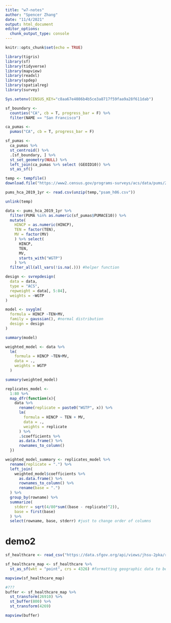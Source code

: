 ```yaml
---
title: "w7-notes"
author: "Spencer Zhang"
date: "11/4/2021"
output: html_document
editor_options: 
  chunk_output_type: console
---
```


```r
knitr::opts_chunk$set(echo = TRUE)
```

```r
library(tigris)
library(sf)
library(tidyverse)
library(mapview)
library(readxl)
library(spdep)
library(spatialreg)
library(survey)

Sys.setenv(CENSUS_KEY="c8aa67e4086b4b5ce3a8717f59faa9a28f611dab")
```


```r
sf_boundary <-
  counties("CA", cb = T, progress_bar = F) %>%
  filter(NAME == "San Francisco")

ca_pumas <-
  pumas("CA", cb = T, progress_bar = F)

sf_pumas <-
  ca_pumas %>%
  st_centroid() %>%
  .[sf_boundary, ] %>%
  st_set_geometry(NULL) %>%
  left_join(ca_pumas %>% select (GEOID10)) %>%
  st_as_sf()
```

```r
temp <- tempfile()
download.file("https://www2.census.gov/programs-surveys/acs/data/pums/2019/1-Year/csv_hca.zip",destfile = temp)

pums_hca_2019_1yr <- read.csv(unzip(temp,"psam_h06.csv"))

unlink(temp)
```

```r
data <- pums_hca_2019_1yr %>%
  filter(PUMA %in% as.numeric(sf_pumas$PUMACE10)) %>%
  mutate(
    HINCP = as.numeric(HINCP),
    TEN = factor(TEN),
    MV = factor(MV)
    ) %>% select(
      HINCP,
      TEN,
      MV,
      starts_with("WGTP")
    ) %>%
  filter_all(all_vars(!is.na(.))) #helper function
```

```r
design <- svrepdesign(
  data = data,
  type = "ACS",
  repweight = data[, 5:84],
  weights = ~WGTP
)
```

```r
model <- svyglm(
  formula = HINCP ~TEN+MV,
  family = gaussian(), #normal distribution
  design = design
)
```

```r
summary(model)
```

```r
weighted_model <- data %>%
  lm(
    formula = HINCP ~TEN+MV,
    data = .,
    weights = WGTP
  )
```

```r
summary(weighted_model)
```

```r
replicates_model <-
  1:80 %>% 
  map_dfr(function(x){
    data %>% 
      rename(replicate = paste0("WGTP", x)) %>% 
      lm(
        formula = HINCP ~ TEN + MV,
        data = .,
        weights = replicate
      ) %>%
      .$coefficients %>%
      as.data.frame() %>%
      rownames_to_column()
  })
```

```r
weighted_model_summary <- replicates_model %>%
  rename(replicate = ".") %>%
  left_join(
    weighted_model$coefficients %>%
      as.data.frame() %>%
      rownames_to_column() %>%
      rename(base = ".")
  ) %>%
  group_by(rowname) %>%
  summarize(
    stderr = sqrt(4/80*sum((base - replicate)^2)),
    base = first(base)
  ) %>%
  select(rowname, base, stderr) #just to change order of columns
```

# demo2
```r
sf_healthcare <- read_csv("https://data.sfgov.org/api/views/jhsu-2pka/rows.csv?accessType=DOWNLOAD") #how to download csv from web sources

sf_healthcare_map <- sf_healthcare %>% 
  st_as_sf(wkt = "point", crs = 4326) #formatting geographic data to be readable in sf object

mapview(sf_healthcare_map)

#???
buffer <- sf_healthcare_map %>% 
  st_transform(26910) %>% 
  st_buffer(800) %>% 
  st_transform(4269)

mapview(buffer)
```

